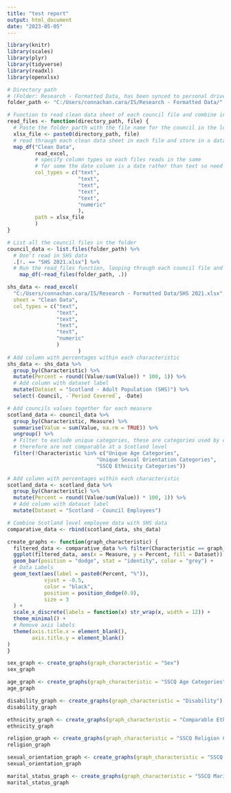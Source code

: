 ```yaml
---
title: "test report"
output: html_document
date: "2023-05-05"
---
```


```r
library(knitr)
library(scales)
library(plyr)
library(tidyverse)
library(readxl)
library(openxlsx)
```

```r
# Directory path 
# (Folder: Research - Formatted Data, has been synced to personal drive)
folder_path <- "C:/Users/connachan.cara/IS/Research - Formatted Data/"

# Function to read clean data sheet of each council file and combine into 1 df
read_files <- function(directory_path, file) {
  # Paste the folder parth with the file name for the council in the loop
  xlsx_file <- paste0(directory_path, file)
  # read through each clean data sheet in each file and store in a data frame
  map_df("Clean Data", 
         read_excel,
         # specify column types so each files reads in the same
         # for some the date column is a date rather than text so need to convert
         col_types = c("text", 
                       "text", 
                       "text",
                       "text",
                       "text",
                       "numeric"
                       ),
         path = xlsx_file
         ) 
}

# List all the council files in the folder
council_data <- list.files(folder_path) %>% 
  # Don't read in SHS data
  .[!. == "SHS 2021.xlsx"] %>%
  # Run the read_files function, looping through each council file and store in a data frame
    map_df(~read_files(folder_path, .))
```

```r
shs_data <- read_excel(
  "C:/Users/connachan.cara/IS/Research - Formatted Data/SHS 2021.xlsx",
  sheet = "Clean Data",
  col_types = c("text", 
                "text", 
                "text",
                "text",
                "text",
                "numeric"
                )
                       )
# Add column with percentages within each characteristic
shs_data <- shs_data %>%
  group_by(Characteristic) %>%
  mutate(Percent = round((Value/sum(Value)) * 100, 1)) %>%
  # Add column with dataset label
  mutate(Dataset = "Scotland - Adult Population (SHS)") %>%
  select(-Council, -`Period Covered`, -Date)
```

``` r
# Add councils values together for each measure
scotland_data <- council_data %>%
  group_by(Characteristic, Measure) %>%
  summarise(Value = sum(Value, na.rm = TRUE)) %>%
  ungroup() %>%
  # Filter to exclude unique categories, these are categories used by one or more councils 
  # therefore are not comparable at a Scotland level
  filter(!Characteristic %in% c("Unique Age Categories", 
                             "Unique Sexual Orientation Categories",
                             "SSCQ Ethnicity Categories"))

# Add column with percentages within each characteristic
scotland_data <- scotland_data %>%
  group_by(Characteristic) %>%
  mutate(Percent = round((Value/sum(Value)) * 100, 1)) %>%
  # Add column with dataset label
  mutate(Dataset = "Scotland - Council Employees")
```

```r
# Combine Scotland level employee data with SHS data
comparative_data <- rbind(scotland_data, shs_data)
```

``` r
create_graphs <- function(graph_characteristic) {
  filtered_data <- comparative_data %>% filter(Characteristic == graph_characteristic)
  ggplot(filtered_data, aes(x = Measure, y = Percent, fill = Dataset)) +
  geom_bar(position = "dodge", stat = "identity", color = "grey") +
  # Data Labels
  geom_text(aes(label = paste0(Percent, "%")), 
            vjust = -0.5, 
            color = "black", 
            position = position_dodge(0.9), 
            size = 3
  ) +
  scale_x_discrete(labels = function(x) str_wrap(x, width = 12)) +
  theme_minimal() +
  # Remove axis labels
  theme(axis.title.x = element_blank(), 
        axis.title.y = element_blank()
)
}

```

```r
sex_graph <- create_graphs(graph_characteristic = "Sex")
sex_graph
```

```r
age_graph <- create_graphs(graph_characteristic = "SSCQ Age Categories")
age_graph
```

```r
disability_graph <- create_graphs(graph_characteristic = "Disability")
disability_graph
```


```r
ethnicity_graph <- create_graphs(graph_characteristic = "Comparable Ethnicity Categories")
ethnicity_graph
```

```r
religion_graph <- create_graphs(graph_characteristic = "SSCQ Religion Categories")
religion_graph
```

```r
sexual_orientation_graph <- create_graphs(graph_characteristic = "SSCQ Sexual Orientation Categories")
sexual_orientation_graph
```

```r
marital_status_graph <- create_graphs(graph_characteristic = "SSCQ Marital Status")
marital_status_graph
```
